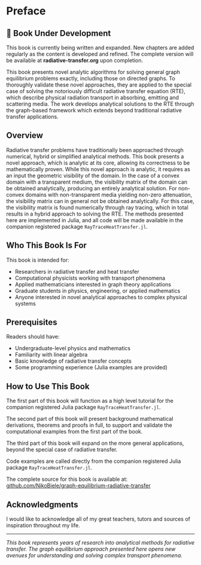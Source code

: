 # Preface {.unnumbered}

::: {.callout-note}
## 🚧 Book Under Development

This book is currently being written and expanded. New chapters are added regularly as the content is developed and refined.
The complete version will be available at **radiative-transfer.org** upon completion.
:::

This book presents novel analytic algorithms for solving general graph equilibrium problems exactly, including those on directed graphs.
To thoroughly validate these novel approaches, they are applied to the special case of solving the notoriously difficult radiative transfer equation (RTE), which describe physical radiation transport in absorbing, emitting and scattering media.
The work develops analytical solutions to the RTE through the graph-based framework which extends beyond traditional radiative transfer applications.

## Overview

Radiative transfer problems have traditionally been approached through numerical, hybrid or simplified analytical methods.
This book presents a novel approach, which is analytic at its core, allowing its correctness to be mathematically proven.
While this novel approach is analytic, it requires as an input the geometric visibility of the domain.
In the case of a convex domain with a transparent medium, the visibility matrix of the domain can be obtained analytically, producing an entirely analytical solution.
For non-convex domains with non-transparent media yielding non-zero attenuation, the visibility matrix can in general not be obtained analytically.
For this case, the visibility matrix is found numerically through ray tracing, which in total results in a hybrid approach to solving the RTE.
The methods presented here are implemented in Julia, and all code will be made available in the companion registered package `RayTraceHeatTransfer.jl`.

## Who This Book Is For

This book is intended for:

- Researchers in radiative transfer and heat transfer
- Computational physicists working with transport phenomena  
- Applied mathematicians interested in graph theory applications
- Graduate students in physics, engineering, or applied mathematics
- Anyone interested in novel analytical approaches to complex physical systems

## Prerequisites

Readers should have:

- Undergraduate-level physics and mathematics
- Familiarity with linear algebra
- Basic knowledge of radiative transfer concepts
- Some programming experience (Julia examples are provided)

## How to Use This Book

The first part of this book will function as a high level tutorial for the companion registered Julia package `RayTraceHeatTransfer.jl`.

The second part of this book will present background mathematical derivations, theorems and proofs in full, to support and validate the computational examples from the first part of the book.

The third part of this book will expand on the more general applications, beyond the special case of radiative transfer.

Code examples are called directly from the companion registered Julia package `RayTraceHeatTransfer.jl`.

The complete source for this book is available at: [github.com/NikoBiele/graph-equilibrium-radiative-transfer](https://github.com/NikoBiele/graph-equilibrium-radiative-transfer)

## Acknowledgments

I would like to acknowledge all of my great teachers, tutors and sources of inspiration throughout my life.

---

*This book represents years of research into analytical methods for radiative transfer. The graph equilibrium approach presented here opens new avenues for understanding and solving complex transport phenomena.*